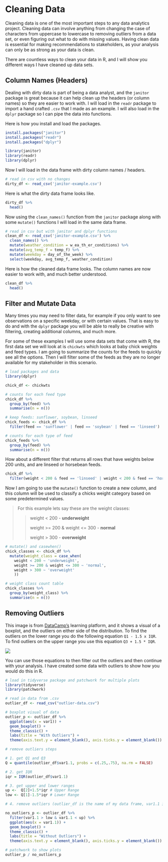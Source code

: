# **Cleaning Data**

Cleaning data is one of the most important steps to any data analytics project. Cleaning data can involve anything from changing the case of characters from uppercase to lowercase to removing outliers from a data set, or even figuring out what to do with missing values. Having clean data is essential for making recommendations to stakeholders, as your analysis can only be as strong as your data is clean.

There are countless ways to clean your data in R, and I will show you different ways I have cleaned up data sets.

## **Column Names (Headers)**

Dealing with dirty data is part of being a data analyst, and the `janitor` package is great because it can help clean up the headers (or column names) so they are easier to work with. I will load in the `readr` package to import a hand crafted `.csv` that I made as an example. I will also load in the `dplyr` package so I can pipe the data into functions.

Here is how you install and load the packages.

```r
install.packages("janitor")
install.packages("readr")
install.packages("dplyr")
```

```r
library(janitor)
library(readr)
library(dplyr)
```

Now I will load in the data frame with dirty column names / headers.

```r
# read in csv with no changes
dirty_df <- read_csv('janitor-example.csv')
```

Here is what the dirty data frame looks like.

```r
dirty_df %>% 
  head()
```

Now using the `clean_names()` function from the `janitor` package along with some `mutate()` functions I will load in the same data frame.

```r
# read in csv but with janitor and dplyr functions
clean_df <- read_csv('janitor-example.csv') %>%
  clean_names() %>%
  mutate(weather_condition = w_ea_th_er_conditions) %>%
  mutate(avg_temp_f = temp_f) %>%
  mutate(weekday = day_of_the_week) %>%
  select(weekday, avg_temp_f, weather_condition)
```

Here is how the cleaned data frame looks. The column names are now easier to work with, and much better understood.

```r
clean_df %>%
  head()
```

## **Filter and Mutate Data**

Many times you may need to filter data, for example if you only want to see observations on a specific weekday, or with certain values. That is easy to do and with the `dplyr` package you will be able to really be creative with filtering, creating additional columns, and much more.

For some of these examples I will use some data sets that come with R, the first data set we will look at is `chickwts` which looks at baby chick weights and feed types. I am going to summarize the counts for the feeds to quickly see all the options. Then I will filter some of the feeds as they are no longer available for my stakeholder in this scenario.

```r
# load packages and data 
library(dplyr)

chick_df <- chickwts

# counts for each feed type
chick_df %>%
  group_by(feed) %>%
  summarise(n = n())
```

```r
# keep feeds: sunflower, soybean, linseed
chick_feeds <- chick_df %>%
  filter(feed == 'sunflower' | feed == 'soybean' | feed == 'linseed')

# counts for each type of feed
chick_feeds %>%
  group_by(feed) %>%
  summarise(n = n())
```

How about a different filter that returns all rows that have weights below 200 units, and are linseed or horsebean feeds.

```r
chick_df %>%
  filter(weight < 200 & feed == 'linseed' | weight < 200 & feed == 'horsebean')
```

Now I am going to use the `mutate()` function to create a new column, and this column will be used to classify a chicks weight category based on some predetermined values.

> For this example lets say these are the weight classes:
>
> > weight \< 200 - **underweight**
> >
> > weight \>= 200 & weight \<= 300 - **normal**
> >
> > weight \> 300 - **overweight**

```r
# mutate() and casewhen()
chick_classes <- chick_df %>%
  mutate(weight_class = case_when(
    weight < 200 ~ 'underweight',
    weight >= 200 & weight <= 300 ~ 'normal',
    weight > 300 ~ 'overweight'
    ))

# weight class count table 
chick_classes %>% 
  group_by(weight_class) %>%
  summarise(n = n())
```

## **Removing Outliers**

This image is from [DataCamp's](https://campus.datacamp.com/courses/introduction-to-statistics-in-r/summary-statistics?ex=10) learning platform, and it shows a visual of a boxplot, and the outliers on either side of the distribution. To find the outliers on the lower range you do the following equation `Q1 - 1.5 x IQR`. To find outliers on the upper range you use this equation `Q3 + 1.5 * IQR`.

![](data-camp-outliers.png)

You can use those equations to then filter out the outliers and then continue with your analysis. I have created some data with outliers to show how you would do this in R.

```r
# load in tidyverse package and patchwork for multiple plots
library(tidyverse)
library(patchwork)

# read in data from .csv
outlier_df <- read_csv("outlier-data.csv")

# boxplot visual of data
outlier_p <- outlier_df %>%
  ggplot(aes(x = var1)) +
  geom_boxplot() + 
  theme_classic() +
  labs(title = "With Outliers") +
  theme(axis.text.y = element_blank(), axis.ticks.y = element_blank())
```

```r
# remove outliers steps

# 1. get Q1 and Q3 
Q = quantile(outlier_df$var1.1, probs = c(.25,.75), na.rm = FALSE)

# 2. get IQR
iqr = IQR(outlier_df$var1.1)

# 3. get upper and lower ranges
up <-  Q[2]+1.5*iqr # Upper Range  
low <- Q[1]-1.5*iqr # Lower Range

# 4. remove outliers (outlier_df is the name of my data frame, var1.1 is the name of the column that I am removing outliers from)

no_outliers_p <- outlier_df %>%
  filter(var1.1 > low & var1.1 < up) %>%
  ggplot(aes(x = var1.1)) +
  geom_boxplot() + 
  theme_classic() +
  labs(title = "Without Outliers") +
  theme(axis.text.y = element_blank(), axis.ticks.y = element_blank())

# patchwork to show plots
outlier_p / no_outliers_p
```
